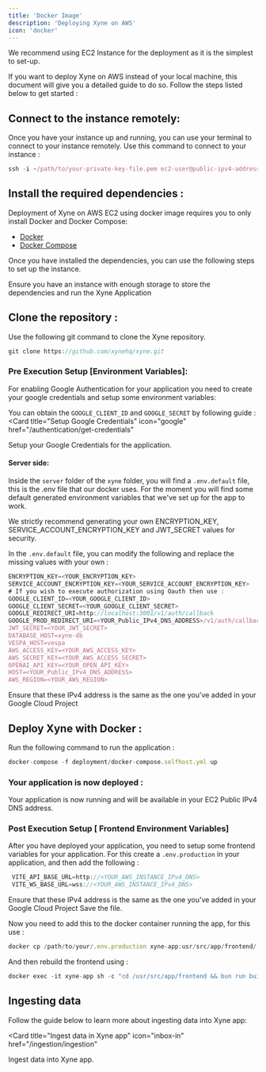 ```yaml
---
title: 'Docker Image'
description: 'Deploying Xyne on AWS'
icon: 'docker'
---
```


<Tip>We recommend using EC2 Instance for the deployment as it is the simplest to set-up.</Tip>

If you want to deploy Xyne on AWS instead of your local machine, this document will give you a detailed guide to do so.
Follow the steps listed below to get started : 

## Connect to the instance remotely: 
Once you have your instance up and running, you can use your terminal to connect to your instance remotely. 
Use this command to connect to your instance : 

```javascript
ssh -i ~/path/to/your-private-key-file.pem ec2-user@public-ipv4-address
```


## Install the required dependencies : 
Deployment of Xyne on AWS EC2 using docker image requires you to only install Docker and Docker Compose:


- [Docker](https://docs.docker.com/engine/install/) 
- [Docker Compose](https://docs.docker.com/compose/install/)

Once you have installed the dependencies, you can use the following steps to set up the instance.

<Warning>Ensure you have an instance with enough storage to store the dependencies and run the Xyne Application</Warning>


## Clone the repository : 

Use the following git command to clone the Xyne repository.
```javascript
git clone https://github.com/xynehq/xyne.git
```

### Pre Execution Setup [Environment Variables]:

For enabling Google Authentication for your application you need to create your google credentials and setup some environment variables: 

You can obtain the ```GOOGLE_CLIENT_ID``` and ```GOOGLE_SECRET``` by following guide : 
<Card
  title="Setup Google Credentials"
  icon="google"
  href="/authentication/get-credentials"
>
Setup your Google Credentials for the application.
</Card>

#### Server side: 
Inside the ```server``` folder of the ```xyne``` folder, you will find a ```.env.default``` file, this is the .env file that our docker uses.
For the moment you will find some default generated environment variables that we've set up for the app to work.

<Warning> We strictly recommend generating your own ENCRYPTION_KEY, SERVICE_ACCOUNT_ENCRYPTION_KEY and JWT_SECRET values for security.</Warning>

In the ```.env.default``` file, you can modify the following and replace the missing values with your own :

```javascript .env.default file
ENCRYPTION_KEY=<YOUR_ENCRYPTION_KEY>
SERVICE_ACCOUNT_ENCRYPTION_KEY=<YOUR_SERVICE_ACCOUNT_ENCRYPTION_KEY> 
# If you wish to execute authorization using Oauth then use :   
GOOGLE_CLIENT_ID=<YOUR_GOOGLE_CLIENT_ID>
GOOGLE_CLIENT_SECRET=<YOUR_GOOGLE_CLIENT_SECRET>
GOOGLE_REDIRECT_URI=http://localhost:3001/v1/auth/callback
GOOGLE_PROD_REDIRECT_URI=<YOUR_Public_IPv4_DNS_ADDRESS>/v1/auth/callback
JWT_SECRET=<YOUR_JWT_SECRET>
DATABASE_HOST=xyne-db
VESPA_HOST=vespa
AWS_ACCESS_KEY=<YOUR_AWS_ACCESS_KEY>
AWS_SECRET_KEY=<YOUR_AWS_ACCESS_SECRET>
OPENAI_API_KEY=<YOUR_OPEN_API_KEY>
HOST=<YOUR_Public_IPv4_DNS_ADDRESS>
AWS_REGION=<YOUR_AWS_REGION>
```

<Warning> Ensure that these IPv4 address is the same as the one you've added in your Google Cloud Project</Warning>

## Deploy Xyne with Docker  :

Run the following command to run the application :
```javascript 
docker-compose -f deployment/docker-compose.selfhost.yml up 
```

### Your application is now deployed : 

Your application is now running and will be available in your EC2 Public IPv4 DNS address.


### Post Execution Setup [ Frontend Environment Variables]
After you have deployed your application, you need to setup some frontend variables for your application.
For this create a ```.env.production``` in your application, and then add the following :

```javascript
 VITE_API_BASE_URL=http://<YOUR_AWS_INSTANCE_IPv4_DNS>
 VITE_WS_BASE_URL=wss://<YOUR_AWS_INSTANCE_IPv4_DNS>
```

<Warning> Ensure that these IPv4 address is the same as the one you've added in your Google Cloud Project</Warning>
Save the file.

Now you need to add this to the docker container running the app, for this use :

```javascript
docker cp /path/to/your/.env.production xyne-app:usr/src/app/frontend/.env.production
```

And then rebuild the frontend using :

```javascript
docker exec -it xyne-app sh -c "cd /usr/src/app/frontend && bun run build"
```

## Ingesting data 
Follow the guide below to learn more about ingesting data into Xyne app: 

<Card
  title="Ingest data in Xyne app"
  icon="inbox-in"
  href="/ingestion/ingestion"
>
Ingest data into Xyne app.
</Card>